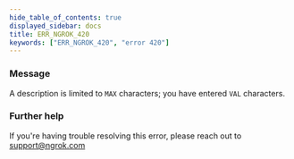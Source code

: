 ```yaml
---
hide_table_of_contents: true
displayed_sidebar: docs
title: ERR_NGROK_420
keywords: ["ERR_NGROK_420", "error 420"]
---
```


### Message

A description is limited to `MAX` characters; you have entered `VAL` characters.

### Further help

If you're having trouble resolving this error, please reach out to [support@ngrok.com](mailto:support@ngrok.com?subject=Help%20with%20ERR_NGROK_420)
